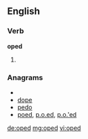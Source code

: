 ==English==

===Verb===
'''oped'''

# {{past of|[[ope]]}}

===Anagrams===
* {{alphagram|[[deop#English|deop]]}} 
* [[dope#English|dope]]
* [[pedo#English|pedo]]
* [[poed#English|poed]], [[p.o.ed#English|p.o.ed]], [[p.o.'ed#English|p.o.'ed]]

[[de:oped]]
[[mg:oped]]
[[vi:oped]]